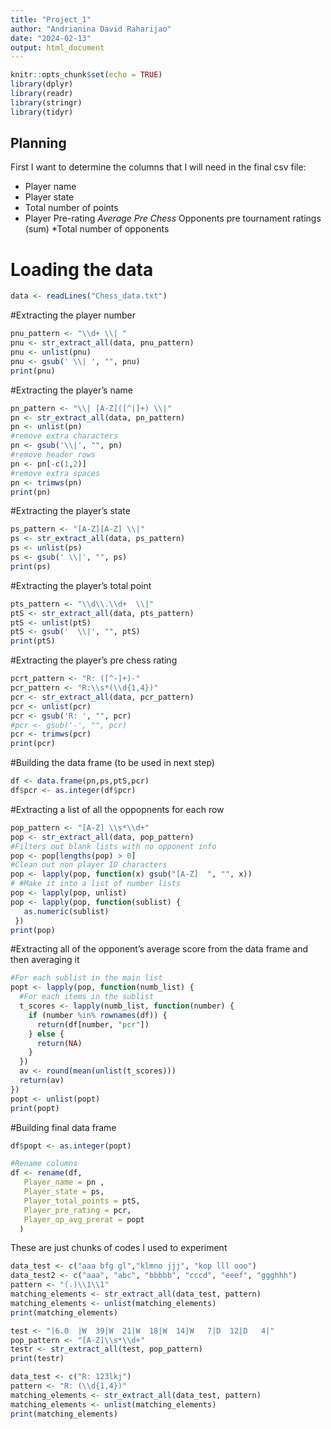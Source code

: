 ```yaml
---
title: "Project_1"
author: "Andrianina David Raharijao"
date: "2024-02-13"
output: html_document
---
```


```r
knitr::opts_chunk$set(echo = TRUE)
library(dplyr)
library(readr)
library(stringr)
library(tidyr)
```

## Planning

First I want to determine the columns that I will need in the final csv file:

* Player name
* Player state
* Total number of points
* Player Pre-rating
*Average Pre Chess
  *Opponents pre tournament ratings (sum)
  *Total number of opponents

# Loading the data
```r
data <- readLines("Chess_data.txt")

```

#Extracting the player number
```r
pnu_pattern <- "\\d+ \\| "
pnu <- str_extract_all(data, pnu_pattern)
pnu <- unlist(pnu)
pnu <- gsub(' \\| ', "", pnu)
print(pnu)
```

#Extracting the player's name
```r
pn_pattern <- "\\| [A-Z]([^|]+) \\|"
pn <- str_extract_all(data, pn_pattern)
pn <- unlist(pn)
#remove extra characters
pn <- gsub('\\|', "", pn)
#remove header rows
pn <- pn[-c(1,2)]
#remove extra spaces
pn <- trimws(pn)
print(pn)
```

#Extracting the player's state
```r
ps_pattern <- "[A-Z][A-Z] \\|"
ps <- str_extract_all(data, ps_pattern)
ps <- unlist(ps)
ps <- gsub(' \\|', "", ps)
print(ps)
```

#Extracting the player's total point
```r
pts_pattern <- "\\d\\.\\d+  \\|"
ptS <- str_extract_all(data, pts_pattern)
ptS <- unlist(ptS)
ptS <- gsub('  \\|', "", ptS)
print(ptS)
```

#Extracting the player's pre chess rating
```r
pcrt_pattern <- "R: ([^-]+)-"
pcr_pattern <- "R:\\s*(\\d{1,4})"
pcr <- str_extract_all(data, pcr_pattern)
pcr <- unlist(pcr)
pcr <- gsub('R: ', "", pcr)
#pcr <- gsub('-', "", pcr)
pcr <- trimws(pcr)
print(pcr)
```

#Building the data frame (to be used in next step)
```r

df <- data.frame(pn,ps,ptS,pcr)
df$pcr <- as.integer(df$pcr)

```

#Extracting a list of all the oppopnents for each row
```r
pop_pattern <- "[A-Z] \\s*\\d+"
pop <- str_extract_all(data, pop_pattern)
#Filters out blank lists with no opponent info
pop <- pop[lengths(pop) > 0]
#Clean out non player ID characters
pop <- lapply(pop, function(x) gsub("[A-Z]  ", "", x))
# #Make it into a list of number lists
pop <- lapply(pop, unlist)
pop <- lapply(pop, function(sublist) {
   as.numeric(sublist)
 })
print(pop)
```

#Extracting all of the opponent's average score from the data frame and then averaging it
```r

#For each sublist in the main list
popt <- lapply(pop, function(numb_list) {
  #For each items in the sublist
  t_scores <- lapply(numb_list, function(number) {
    if (number %in% rownames(df)) {
      return(df[number, "pcr"])
    } else {
      return(NA)
    }
  })
  av <- round(mean(unlist(t_scores)))
  return(av)
})
popt <- unlist(popt)
print(popt)


```

#Building final data frame
```r

df$popt <- as.integer(popt)

#Rename columns
df <- rename(df,
   Player_name = pn ,
   Player_state = ps,
   Player_total_points = ptS,
   Player_pre_rating = pcr,
   Player_op_avg_prerat = popt
  )

```


These are just chunks of codes I used to experiment
```r
data_test <- c("aaa bfg gl","klmno jjj", "kop lll ooo")
data_test2 <- c("aaa", "abc", "bbbbb", "cccd", "eeef", "ggghhh")
pattern <- "(.)\\1\\1"
matching_elements <- str_extract_all(data_test, pattern)
matching_elements <- unlist(matching_elements)
print(matching_elements)

```

```r
test <- "|6.0  |W  39|W  21|W  18|W  14|W   7|D  12|D   4|"
pop_pattern <- "[A-Z]\\s*\\d+"
testr <- str_extract_all(test, pop_pattern)
print(testr)


```

```r
data_test <- c("R: 123lkj")
pattern <- "R: (\\d{1,4})" 
matching_elements <- str_extract_all(data_test, pattern)
matching_elements <- unlist(matching_elements)
print(matching_elements)

```